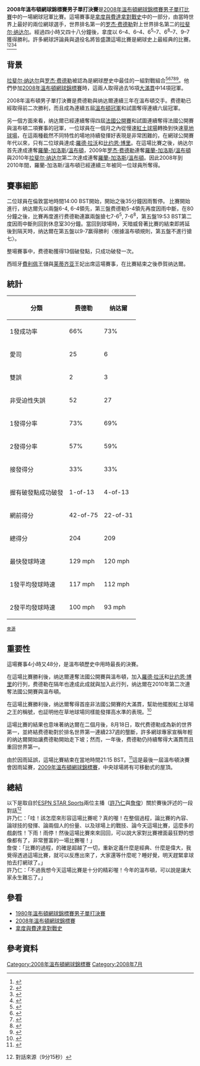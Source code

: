 {{noteTA
|G1=Tennis
|1=zh-hans:红土; zh-tw:紅土; zh-hk:泥地; 
}}

{{infobox tennis match
| match desc = 2008年溫布頓錦標賽男子單打決賽
| match date = 2008年7月6日<ref>{{cite book|title=2009 Wimbledon Compendium|page=78|author=Alan Little|ISBN=9781899039319}}</ref>
| tournament = [[溫布頓網球錦標賽|溫布頓]]
| location   = [[溫布頓|溫布頓]] [[英國|英國]]
| player1    = '''[[拉斐尔·纳达尔|拉斐尔·纳达尔]]'''
| player2    = [[罗杰·费德勒|罗杰·费德勒]]
| p1 s1 = '''6'''
| p2 s1 = 4
| p1 s2 = '''6'''
| p2 s2 = 4
| p1 s3 = 6<sup>5</sup>
| p2 s3 = '''7<sup>7</sup>'''
| p1 s4 = 6<sup>8</sup>
| p2 s4 = '''7<sup>10</sup>'''
| p1 s5 = '''9'''
| p2 s5 = 7
| image =
| p1 image =
| p2 image =
| p1 image cap = 费德勒與納達爾比賽前合影
| p1 image size = 300
| p2 image cap =
| p1 rank = 2
| p2 rank = 1
| p1 seed = 2
| p2 seed = 1
}}

'''2008年溫布頓網球錦標賽男子單打決賽'''是[[2008年溫布頓網球錦標賽|2008年溫布頓網球錦標賽]][[2008年溫布頓網球錦標賽男子單打比賽|男子單打比賽]]中的一場網球冠軍比賽。這場賽事是[[拿度與費達拿對戰史|拿度與費達拿對戰史]]中的一部分，由當時世界上最好的兩位網球選手，世界排名第一的[[罗杰·费德勒|罗杰·费德勒]]對上世界排名第二的[[拉斐尔·纳达尔|拉斐尔·纳达尔]]。經過四小時又四十八分鐘後，拿度以 6–4、6–4、6<sup>5</sup>–7、6<sup>8</sup>–7、9–7 獲得勝利。許多網球評論員與退役名將皆盛讚這場比賽是網球史上最經典的比賽。<ref name="greatestmatchever">{{cite news
|url=http://www.sfgate.com/cgi-bin/article.cgi?f=/c/a/2008/07/06/SPP711KSLR.DTL
|title=The Greatest Match Ever
|last=Jenkins
|first=Bruce
|publisher=''[[San_Francisco_Chronicle|San Francisco Chronicle]]''
|date=2008-07-07
|accessdate=2009-02-14
|archive-date=2009-02-11
|archive-url=https://web.archive.org/web/20090211000035/http://www.sfgate.com/cgi-bin/article.cgi?f=%2Fc%2Fa%2F2008%2F07%2F06%2FSPP711KSLR.DTL
|dead-url=no
}}</ref><ref name="McEnroe-greatestmatch">{{cite news
|url=http://www.telegraph.co.uk/sport/tennis/wimbledon/2305019/Wimbledon-2008-John-McEnroe-hails-Rafael-Nadal-victory-as-greatest-final-ever.html
|title=Wimbledon 2008: John McEnroe hails Rafael Nadal victory as greatest final ever
|last=Alleyne
|first=Richard
|publisher=''[[The_Daily_Telegraph|The Telegraph]]''
|location=[[London|London]]
|date=2008-07-07
|accessdate=2009-02-14
|archive-date=2009-02-04
|archive-url=https://web.archive.org/web/20090204125756/http://www.telegraph.co.uk/sport/tennis/wimbledon/2305019/Wimbledon-2008-John-McEnroe-hails-Rafael-Nadal-victory-as-greatest-final-ever.html
|dead-url=no
}}</ref><ref name="wertheim-greatestmatch">{{cite news
|url=http://sportsillustrated.cnn.com/2008/writers/jon_wertheim/07/09/wertheim.mailbag/index.html
|title=Without a doubt, it's the greatest
|last=Wertheim
|first=Jon
|date=2008-07-09
|work=Tennis Mailbag
|publisher=''[[Sports_Illustrated|Sports Illustrated]]''
|accessdate=2009-02-14
|archive-date=2013-08-13
|archive-url=https://web.archive.org/web/20130813175621/http://sportsillustrated.cnn.com/2008/writers/jon_wertheim/07/09/wertheim.mailbag/index.html
|dead-url=no
}}</ref><ref name="tignor-greatestmatch">{{cite web
|url=http://tennisworld.typepad.com/thewrap/2008/07/w-report-cards.html
|title=W: Report Cards
|last=Tignor
|first=Steve
|work=Concrete Elbow
|publisher=Tennis.com
|date=2008-07-08
|accessdate=2009-02-14
|archive-date=2009-02-03
|archive-url=https://web.archive.org/web/20090203162307/http://tennisworld.typepad.com/thewrap/2008/07/w-report-cards.html
|dead-url=yes
}}</ref>

==背景==

{{Main|拿度與費達拿對戰史}}

[[拉斐尔·纳达尔|拉斐尔·纳达尔]]與[[罗杰·费德勒|罗杰·费德勒]]被認為是網球歷史中最佳的一組對戰組合<ref name="asgoodasitgets">{{cite news| publisher = ''International Herald Tribune'' ([[Associated_Press|Associated Press]])| title = Federer-Nadal rivalry as good as it gets| url = http://www.iht.com/articles/ap/2008/07/07/sports/TEN-On-Tennis-Rafa---Roger.php| date = 7 July 2008| accessdate = 2009-02-14| archive-date = 2008-08-23| archive-url = https://web.archive.org/web/20080823030306/http://www.iht.com/articles/ap/2008/07/07/sports/TEN-On-Tennis-Rafa---Roger.php| dead-url = no}}</ref><ref name="moveoverborgmac">{{cite news | first = Paul | last = Weaver | title = Move over McEnroe and Borg, this one will run and run in the memory | url = http://www.guardian.co.uk/sport/2008/jul/07/wimbledon.tennis4 | publisher = ''The Guardian'' | date = 7 July 2008 | accessdate = 2009-02-14 | location = London | archive-date = 2013-06-11 | archive-url = https://web.archive.org/web/20130611091337/http://www.guardian.co.uk/sport/2008/jul/07/wimbledon.tennis4 | dead-url = no }}</ref><ref name="asgoodassportgets">{{cite news | first = Martin | last = Flanagan | title = Federer v Nadal as good as sport gets | publisher = ''The Age'' | url = http://www.theage.com.au/news/tennis/federer-v-nadal-as-good-as-sport-gets/2008/07/11/1215658132528.html | date = 12 July 2008 | accessdate = 2009-02-14 | language =  | archive-date = 2009-02-04 | archive-url = https://web.archive.org/web/20090204175302/http://www.theage.com.au/news/tennis/federer-v-nadal-as-good-as-sport-gets/2008/07/11/1215658132528.html | dead-url = no }}</ref><ref name="bodo-rivalry!">{{cite web|url=http://tennisworld.typepad.com/tennisworld/2009/01/tj.html|title=Rivalry!|last=Bodo|first=Peter|date=30 January 2009|work=Peter Bodo's Tennisworld|publisher=Tennis.com|accessdate=2009-02-14|archive-date=2009-02-11|archive-url=https://web.archive.org/web/20090211061027/http://tennisworld.typepad.com/tennisworld/2009/01/tj.html|dead-url=no}}</ref><ref name="macgregor">{{cite web|url=http://sports.espn.go.com/espn/page2/story?page=macgregor/090203&sportCat=tennis|title=Greatest rivalry of the 21st century?|last=MacGregor|first=Jeff|date=3 February 2009|publisher=ESPN.com|accessdate=2009-02-14|archive-date=2009-02-12|archive-url=https://web.archive.org/web/20090212160857/http://sports.espn.go.com/espn/page2/story?page=macgregor%2F090203&sportCat=tennis|dead-url=no}}</ref>。他們參加[[2008年溫布頓網球錦標賽|2008年溫布頓網球錦標賽]]時，這兩人取得過去16項[[網球大滿貫|大滿貫]]中14項冠軍。

2008年溫布頓男子單打決賽是费德勒與纳达爾連續三年在溫布頓交手。费德勒已經取得前二次勝利，而且成為連續五屆[[溫布爾登網球錦標賽男子單打冠軍列表|溫布頓冠軍]]和試圖奪得連續六屆冠軍。

另一個方面來看，纳达爾已經連續奪得四屆[[2008年法國網球公開賽|法國公開賽]]和試圖連續奪得法國公開賽與溫布頓二項賽事的冠軍，一位球員在一個月之內從慢速[[紅土球場|紅土球場]]轉換到快速[[草地球場|草地球場]]，在這兩種截然不同特性的場地持續發揮好表現是非常困難的，在網球公開賽年代以來，只有二位球員達成:[[羅德·拉沃|羅德·拉沃]]和[[比约恩·博里|比约恩·博里]]。在這場比賽之後，纳达尔首先達成連奪[[2008年法國網球公開賽男子單打比賽|羅蘭-加洛斯]]/[[2008年溫布頓網球錦標賽男子單打比賽|溫布頓]]，2009年[[罗杰·费德勒|罗杰·费德勒]]連奪[[2009年法國網球公開賽男子單打比賽|羅蘭-加洛斯]]/[[2009年溫布頓網球錦標賽男子單打比賽|溫布頓]]與2010年[[拉斐尔·纳达尔|拉斐尔·纳达尔]]第二次達成連奪[[2010年法國網球公開賽男子單打比賽|羅蘭-加洛斯]]/[[2010年溫布頓網球錦標賽男子單打比賽|溫布頓]]。因此2008年到2010年間，羅蘭-加洛斯/溫布頓已經連續三年被同一位球員所奪得。

==賽事細節==
二位球員在倫敦當地時間14:00 BST開始，開始之後35分鐘因雨暫停。
比賽開始進行，纳达爾先以兩盤6-4, 6-4領先，第三盤费德勒5-4領先再度因雨中斷，在80分鐘之後，比賽再度進行费德勒連赢兩盤搶七7-6<sup>5</sup>, 7-6<sup>8</sup>，第五盤19:53 BST第二度因雨中斷則回到休息室30分鐘。當回到球場時，天暗威脅著比賽的結束即將延後到隔天時，纳达爾在第五盤以9-7赢得勝利〈根據溫布頓規則，第五盤不進行搶七〉。

整場賽事中，费德勒獲得13個破發點，只成功破發一次。

西班牙[[費利佩_(阿斯圖里亞斯親王)|費利佩]]王儲與[[莱蒂齐亚·奥尔蒂斯·罗卡索拉诺|莱蒂齐亚]]王妃出席這場賽事，在比賽結束之後恭賀纳达爾。

==統計==

{| class="wikitable"
|-
! 分類 !! 费德勒 !! 纳达爾
|-
| 1發成功率|| 66%|| 73%
|-
| 愛司|| 25|| 6
|-
| 雙誤 || 2|| 3
|-
| 非受迫性失誤|| 52|| 27
|-
| 1發得分率|| 73%|| 69%
|-
| 2發得分率|| 57%|| 59%
|-
| 接發得分|| 33%|| 33%
|-
| 握有破發點成功破發|| 1-of-13|| 4-of-13
|-
| 網前得分|| 42-of-75|| 22-of-31
|-
| 總得分|| 204|| 209
|-
| 最快發球時速|| 129 mph|| 120 mph
|-
| 1發平均發球時速|| 117 mph|| 112 mph
|-
| 2發平均發球時速|| 100 mph|| 93 mph
|}
<sub>[https://web.archive.org/web/20100809101809/http://network.nationalpost.com/np/blogs/postedsports/archive/2008/07/06/tennis-statistics-give-a-closer-look-at-classic-wimbledon-final.aspx 來源]</sub>

==重要性==

這場賽事4小時又48分，是溫布頓歷史中用時最長的決賽。

在這場比賽勝利後，纳达爾連奪法國公開賽與溫布頓，加入[[羅德·拉沃|羅德·拉沃]]和[[比约恩·博里|比约恩·博里]]的行列，费德勒在隔年也達成此成就與加入此行列，纳达爾在2010年第二次連奪法國公開賽與溫布頓。

在這場比賽勝利後，纳达爾奪得首座非法國公開賽的大滿貫，幫助他擺脫紅土球場之王的稱號，也証明他在草地球場同樣能發揮高水準的表現。<ref>{{cite news
|title=Rafael Nadal: Greatest of All Time?
|url=http://sports.espn.go.com/espn/commentary/news/story?page=howard/100624
|last=Howard
|first=Johnette
|publisher=''[[ESPN|ESPN]]''
|date=2010-06-24
|accessdate=2010-06-26
|archive-date=2010-06-28
|archive-url=https://web.archive.org/web/20100628065119/http://sports.espn.go.com/espn/commentary/news/story?page=howard%2F100624
|dead-url=no
}}</ref>

這場比賽的結果也意味著纳达爾在二個月後，8月18日，取代费德勒成為新的世界第一，並終結费德勒對於排名世界第一連續237週的壟斷，許多網球專家宣稱年輕的纳达爾開始讓费德勒開始走下坡；然而，一年後，费德勒仍持續奪得大滿貫而且重回世界第一。

由於因雨延誤，這場比賽結束在當地時間21:15 BST。<ref>{{cite news
|url=http://news.bbc.co.uk/sport1/hi/tennis/7490443.stm
|title=Nadal wins epic Wimbledon final
|publisher=bbc
|date=2008-06-06
|accessdate=2010-10-24
|archive-date=2008-09-18
|archive-url=https://web.archive.org/web/20080918231732/http://news.bbc.co.uk/sport1/hi/tennis/7490443.stm
|dead-url=no
}}</ref>這是最後一屆溫布頓決賽會因雨延賽，[[2009年溫布頓網球錦標賽|2009年溫布頓網球錦標賽]]，中央球場將有可移動式的屋頂。

==總結==
以下是取自於[[ESPN_STAR_Sports|ESPN STAR Sports]]兩位主播（[[許乃仁|許乃仁]]與[[詹俊|詹俊]]）關於賽後評述的一段對話<ref>{{cite web|url=http://www.youtube.com/watch?v=qdRoyd-rMDo&feature=related|title=080707溫布頓男單決賽-頒獎典禮|accessdate=2010-10-25|archive-date=2016-09-22|archive-url=https://web.archive.org/web/20160922201501/https://www.youtube.com/watch?v=qdRoyd-rMDo&feature=related|dead-url=no}}對話來源（9分15秒）</ref>
<br />許乃仁：「哇！該怎麼來形容這場比賽呢？真的喔！在整個過程，論比賽的內容、論球技的發揮、論兩個人的份量、以及球場上的戰技、論今天這場比賽，這麼多的戲劇性！下雨！雨停！然後這場比賽來來回回，可以說大家對比賽裡面最狂野的想像都有了，非常豐富的一場比賽喔！」
<br />詹俊：「比賽的過程，的確是超越了一切，重新定義什麼是經典、什麼是偉大，我覺得透過這場比賽，就可以反應出來了，大家還等什麼呢？睡好覺，明天趕緊拿球拍去打網球了。」
<br />許乃仁：「不過我想今天這場比賽是十分的精彩喔！今年的溫布頓，可以說是讓大家永生難忘了。」

==參看==
* [[1980年溫布頓網球錦標賽男子單打決賽|1980年溫布頓網球錦標賽男子單打決賽]]
* [[2008年溫布頓網球錦標賽|2008年溫布頓網球錦標賽]]
* [[拿度與費達拿對戰史|拿度與費達拿對戰史]]

==參考資料==
{{Reflist|2}}

[[Category:2008年溫布頓網球錦標賽|Category:2008年溫布頓網球錦標賽]]
[[Category:2008年7月|Category:2008年7月]]